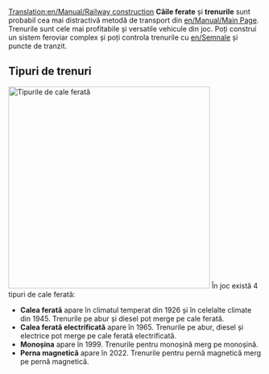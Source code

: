 [[Translation:en/Manual/Railway construction]]
{{en/Manual/Navigation}}
'''Căile ferate''' și '''trenurile''' sunt probabil cea mai distractivă metodă de transport din [[en/Manual/Main Page]]. Trenurile sunt cele mai profitabile și versatile vehicule din joc. Poți construi un sistem feroviar complex și poți controla trenurile cu [[en/Semnale]] și puncte de tranzit.

== Tipuri de trenuri ==
[[File:ro/Manual/Rott.jpeg|thumb|none|400px|Tipurile de cale ferată]]
În joc există 4 tipuri de cale ferată:
*'''Calea ferată''' apare în climatul temperat din 1926 și în celelalte climate din 1945. Trenurile pe abur și diesel pot merge pe cale ferată.
*'''Calea ferată electrificată''' apare în 1965. Trenurile pe abur, diesel și electrice pot merge pe cale ferată electrificată.
*'''Monoșina''' apare în 1999. Trenurile pentru monoșină merg pe monoșină.
*'''Perna magnetică''' apare în 2022. Trenurile pentru pernă magnetică merg pe pernă magnetică.
